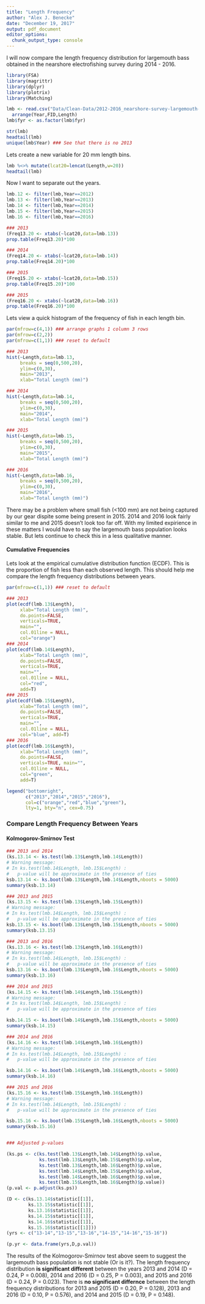```yaml
---
title: "Length Frequency"
author: "Alex J. Benecke"
date: "December 19, 2017"
output: pdf_document
editor_options: 
  chunk_output_type: console
---
```


  I will now compare the length frequency distribution for largemouth bass obtained in the nearshore electrofishing survey during 2014 - 2016.
  
```r
library(FSA)
library(magrittr)
library(dplyr)
library(plotrix)
library(Matching)
```


```r
lmb <- read.csv("Data/Clean-Data/2012-2016_nearshore-survey-largemouth-bass_CLEAN.csv") %>%
  arrange(Year,FID,Length)
lmb$fyr <- as.factor(lmb$fyr)

str(lmb)
headtail(lmb)
unique(lmb$Year) ### See that there is no 2013
```

  Lets create a new variable for 20 mm length bins.

```r
lmb %<>% mutate(lcat20=lencat(Length,w=20))
headtail(lmb)
```

  Now I want to separate out the years.

```r
lmb.12 <- filter(lmb,Year==2012)
lmb.13 <- filter(lmb,Year==2013)
lmb.14 <- filter(lmb,Year==2014)
lmb.15 <- filter(lmb,Year==2015)
lmb.16 <- filter(lmb,Year==2016)
```


```r
### 2013
(Freq13.20 <- xtabs(~lcat20,data=lmb.13))
prop.table(Freq13.20)*100

### 2014
(Freq14.20 <- xtabs(~lcat20,data=lmb.14))
prop.table(Freq14.20)*100

### 2015
(Freq15.20 <- xtabs(~lcat20,data=lmb.15))
prop.table(Freq15.20)*100

### 2015
(Freq16.20 <- xtabs(~lcat20,data=lmb.16))
prop.table(Freq16.20)*100
```

  Lets view a quick histogram of the frequency of fish in each length bin.

```r
par(mfrow=c(4,1)) ### arrange graphs 1 column 3 rows
par(mfrow=c(2,2))
par(mfrow=c(1,1)) ### reset to default

### 2013
hist(~Length,data=lmb.13,
     breaks = seq(0,500,20),
     ylim=c(0,30),
     main="2013",
     xlab="Total Length (mm)")

### 2014
hist(~Length,data=lmb.14,
     breaks = seq(0,500,20),
     ylim=c(0,30),
     main="2014",
     xlab="Total Length (mm)")

### 2015
hist(~Length,data=lmb.15,
     breaks = seq(0,500,20),
     ylim=c(0,30),
     main="2015",
     xlab="Total Length (mm)")

### 2016
hist(~Length,data=lmb.16,
     breaks = seq(0,500,20),
     ylim=c(0,30),
     main="2016",
     xlab="Total Length (mm)")
```

  There may be a problem where small fish (<100 mm) are not being captured by our gear dispite some being present in 2015. 2014 and 2016 look fairly similar to me and 2015 doesn't look too far off. With my limited expirience in these matters I would have to say the largemouth bass population looks stable. But lets continue to check this in a less qualitative manner.


#### Cumulative Frequencies

  Lets look at the empirical cumulative distribution function (ECDF). This is the proportion of fish less than each observed length. This should help me compare the length frequency distributions between years.

```r
par(mfrow=c(1,1)) ### reset to default

### 2013
plot(ecdf(lmb.13$Length),
     xlab="Total Length (mm)",
     do.points=FALSE,
     verticals=TRUE, 
     main="",
     col.01line = NULL, 
     col="orange")
### 2014
plot(ecdf(lmb.14$Length),
     xlab="Total Length (mm)", 
     do.points=FALSE,
     verticals=TRUE, 
     main="", 
     col.01line = NULL,
     col="red",
     add=T)
### 2015
plot(ecdf(lmb.15$Length),
     xlab="Total Length (mm)", 
     do.points=FALSE,
     verticals=TRUE, 
     main="", 
     col.01line = NULL,
     col="blue", add=T)
### 2016
plot(ecdf(lmb.16$Length),
     xlab="Total Length (mm)",
     do.points=FALSE,
     verticals=TRUE, main="",
     col.01line = NULL, 
     col="green",
     add=T)

legend("bottomright", 
       c("2013","2014","2015","2016"),
       col=c("orange","red","blue","green"),
       lty=1, bty="n", cex=0.75)
```

### Compare Length Frequency Between Years
#### Kolmogorov-Smirnov Test

```r
### 2013 and 2014
(ks.13.14 <- ks.test(lmb.13$Length,lmb.14$Length))
# Warning message:
# In ks.test(lmb.14$Length, lmb.15$Length) :
#   p-value will be approximate in the presence of ties
ksb.13.14 <- ks.boot(lmb.13$Length,lmb.14$Length,nboots = 5000)
summary(ksb.13.14)

### 2013 and 2015
(ks.13.15 <- ks.test(lmb.13$Length,lmb.15$Length))
# Warning message:
# In ks.test(lmb.14$Length, lmb.15$Length) :
#   p-value will be approximate in the presence of ties
ksb.13.15 <- ks.boot(lmb.13$Length,lmb.15$Length,nboots = 5000)
summary(ksb.13.15)

### 2013 and 2016
(ks.13.16 <- ks.test(lmb.13$Length,lmb.16$Length))
# Warning message:
# In ks.test(lmb.14$Length, lmb.15$Length) :
#   p-value will be approximate in the presence of ties
ksb.13.16 <- ks.boot(lmb.13$Length,lmb.16$Length,nboots = 5000)
summary(ksb.13.16)

### 2014 and 2015
(ks.14.15 <- ks.test(lmb.14$Length,lmb.15$Length))
# Warning message:
# In ks.test(lmb.14$Length, lmb.15$Length) :
#   p-value will be approximate in the presence of ties

ksb.14.15 <- ks.boot(lmb.14$Length,lmb.15$Length,nboots = 5000)
summary(ksb.14.15)

### 2014 and 2016
(ks.14.16 <- ks.test(lmb.14$Length,lmb.16$Length))
# Warning message:
# In ks.test(lmb.14$Length, lmb.15$Length) :
#   p-value will be approximate in the presence of ties

ksb.14.16 <- ks.boot(lmb.14$Length,lmb.16$Length,nboots = 5000)
summary(ksb.14.16)

### 2015 and 2016
(ks.15.16 <- ks.test(lmb.15$Length,lmb.16$Length))
# Warning message:
# In ks.test(lmb.14$Length, lmb.15$Length) :
#   p-value will be approximate in the presence of ties

ksb.15.16 <- ks.boot(lmb.15$Length,lmb.16$Length,nboots = 5000)
summary(ksb.15.16)


### Adjusted p-values

(ks.ps <- c(ks.test(lmb.13$Length,lmb.14$Length)$p.value,
            ks.test(lmb.13$Length,lmb.15$Length)$p.value,
            ks.test(lmb.13$Length,lmb.16$Length)$p.value,
            ks.test(lmb.14$Length,lmb.15$Length)$p.value,
            ks.test(lmb.14$Length,lmb.16$Length)$p.value,
            ks.test(lmb.15$Length,lmb.16$Length)$p.value))
(p.val <- p.adjust(ks.ps))
```
```r
(D <- c(ks.13.14$statistic[[1]], 
        ks.13.15$statistic[[1]],
        ks.13.16$statistic[[1]],
        ks.14.15$statistic[[1]], 
        ks.14.16$statistic[[1]],
        ks.15.16$statistic[[1]]))
(yrs <- c("13-14","13-15","13-16","14-15","14-16","15-16"))
```
```r
(p.yr <- data.frame(yrs,D,p.val))
```

  The results of the Kolmogorov-Smirnov test above seem to suggest the largemouth bass population is not stable (Or is it?). The length frequency distribution **is significant different** between the years 2013 and 2014 (D = 0.24, P = 0.008), 2014 and 2016 (D = 0.25, P = 0.003), and 2015 and 2016 (D = 0.24, P = 0.023). There is **no significant differnce** between the length frequency distributions for 2013 and 2015 (D = 0.20, P = 0.128), 2013 and 2016 (D = 0.10, P = 0.576), and 2014 and 2015 (D = 0.19, P = 0.148).



